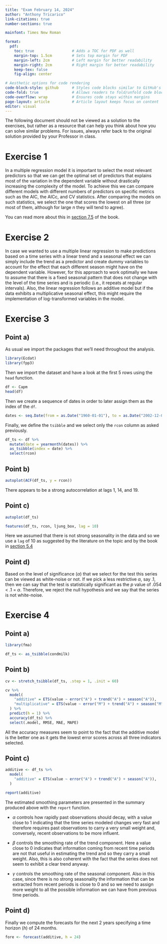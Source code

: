 ```yaml
---
title: "Exam February 14, 2024"
author: "Anthony Tricarico"
link-citations: true
number-sections: true

mainfont: Times New Roman

format:  
  pdf:
    toc: true                 # Adds a TOC for PDF as well
    margin-top: 1.5cm         # Sets top margin for PDF
    margin-left: 2cm          # Left margin for better readability
    margin-right: 2cm         # Right margin for better readability
    keep-tex: false
    fig-align: center

# Aesthetic options for code rendering
code-block-style: github      # Styles code blocks similar to GitHub's appearance
code-fold: true               # Allows readers to fold/unfold code blocks
code-overflow: wrap           # Ensures code stays within margins
page-layout: article          # Article layout keeps focus on content
editor: visual
---
```


::: callout-warning
The following document should not be viewed as a solution to the exercises, but rather as a resource that can help you think about how you can solve similar problems. For issues, always refer back to the original solution provided by your Professor in class.
:::

# Exercise 1

In a multiple regression model it is important to select the most relevant predictors so that we can get the optimal set of predictors that explains most of the variation in the dependent variable without drastically increasing the complexity of the model. To achieve this we can compare different models with different numbers of predictors on specific metrics such as the AIC, the AICc, and CV statistics. After comparing the models on such statistics, we select the one that scores the lowest on all three (or most of them, although for large $n$ they will tend to agree).

::: callout-tip
You can read more about this in [section 7.5](https://otexts.com/fpp3/selecting-predictors.html) of the book.
:::

# Exercise 2

In case we wanted to use a multiple linear regression to make predictions based on a time series with a linear trend and a seasonal effect we can simply include the trend as a predictor and create dummy variables to account for the effect that each different season might have on the dependent variable. However, for this approach to work optimally we have to assume that there is a fixed seasonal pattern that does not change with the level of the time series and is periodic (i.e., it repeats at regular intervals). Also, the linear regression follows an additive model but if the data exhibits a multiplicative seasonal effect, this might require the implementation of log-transformed variables in the model.

# Exercise 3

## Point a)

As usual we import the packages that we'll need throughout the analysis.

```r
library(Ecdat)
library(fpp3)
```

Then we import the dataset and have a look at the first 5 rows using the `head` function.

```r
df <- Capm
head(df)
```

Then we create a sequence of dates in order to later assign them as the index of the `df`.

```r
dates <- seq.Date(from = as.Date("1960-01-01"), to = as.Date("2002-12-01"), by = "month")
```

Finally, we define the `tsibble` and we select only the `rcon` column as asked previously.

```r
df_ts <- df %>%
  mutate(date = yearmonth(dates)) %>%
  as_tsibble(index = date) %>%
  select(rcon)
```

## Point b)

```r
autoplot(ACF(df_ts, y = rcon))
```

There appears to be a strong autocorrelation at lags 1, 14, and 19.

## Point c)

```r
autoplot(df_ts)
```

```r
features(df_ts, rcon, ljung_box, lag = 10)
```

Here we assumed that there is not strong seasonality in the data and so we use a `lag` of 10 as suggested by the literature on the topic and by the book in [section 5.4](https://otexts.com/fpp3/diagnostics.html)

## Point d)

Based on the level of significance ($\alpha$) that we select for the test this series can be viewed as white-noise or not. If we pick a less restrictive $\alpha$, say .1, then we can say that the test is statistically significant as the $p$ value of .054 \< .1 = $\alpha$. Therefore, we reject the null hypothesis and we say that the series is not white-noise.

# Exercise 4

## Point a)

```r
library(fma)
```

```r
df_ts <- as_tsibble(condmilk)
```

## Point b)

```r
cv <- stretch_tsibble(df_ts, .step = 1, .init = 60)
```

```r
cv %>%
  model(
    "additive" = ETS(value ~ error("A") + trend("A") + season("A")),
    "multiplicative" = ETS(value ~ error("M") + trend("A") + season("M"))
  ) %>%
  predict(h = 1) %>%
  accuracy(df_ts) %>%
  select(.model, RMSE, MAE, MAPE)
```

All the accuracy measures seem to point to the fact that the additive model is the better one as it gets the lowest error scores across all three indicators selected.

## Point c)

```r
additive <- df_ts %>%
  model(
    "additive" = ETS(value ~ error("A") + trend("A") + season("A")),
  )

report(additive)
```

The estimated smoothing parameters are presented in the summary produced above with the `report` function.

-   $\alpha$ controls how rapidly past observations should decay, with a value close to 1 indicating that the time series modeled changes very fast and therefore requires past observations to carry a very small weight and, conversely, recent observations to be more influent.

-   $\beta$ controls the smoothing rate of the trend component. Here a value close to 0 indicates that information coming from recent time periods are not that useful in estimating the trend and so they carry a small weight. Also, this is also coherent with the fact that the series does not seem to exhibit a clear trend anyway.

-   $\gamma$ controls the smoothing rate of the seasonal component. Also in this case, since there is no strong seasonality the information that can be extracted from recent periods is close to 0 and so we need to assign more weight to all the possible information we can have from previous time periods.

## Point d)

Finally we compute the forecasts for the next 2 years specifying a time horizon ($h$) of 24 months.

```r
fore <- forecast(additive, h = 24)
```
